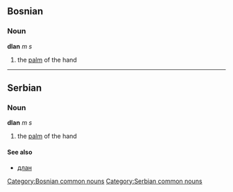 ==Bosnian==
===Noun===
'''dlan''' ''m s''
#the [[palm]] of the hand
[[Category:Bosnian common nouns]]

----

==Serbian==
===Noun===
'''dlan''' ''m s''
#the [[palm]] of the hand
====See also====
*[[длан]]
[[Category:Serbian common nouns]]